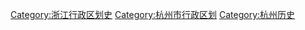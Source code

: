 [[Category:浙江行政区划史|Category:浙江行政区划史]]
[[Category:杭州市行政区划|Category:杭州市行政区划]]
[[Category:杭州历史|Category:杭州历史]]